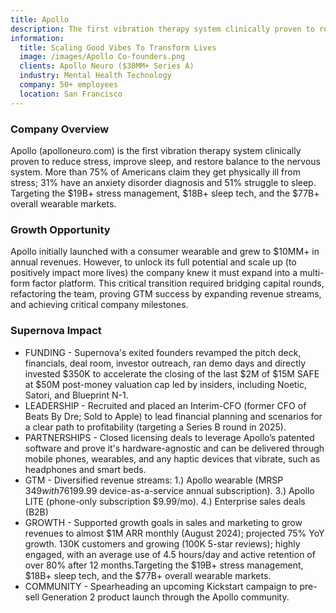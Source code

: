 ```yaml
---
title: Apollo
description: The first vibration therapy system clinically proven to reduce stress
information:
  title: Scaling Good Vibes To Transform Lives
  image: /images/Apollo Co-founders.png
  clients: Apollo Neuro ($30MM+ Series A)
  industry: Mental Health Technology
  company: 50+ employees
  location: San Francisco
---
```


### Company Overview

Apollo (apolloneuro.com) is the first vibration therapy system clinically proven to reduce stress, improve sleep, and restore balance to the nervous system. More than 75% of Americans claim they get physically ill from stress; 31% have an anxiety disorder diagnosis and 51% struggle to sleep. Targeting the $19B+ stress management, $18B+ sleep tech, and the $77B+ overall wearable markets.

### Growth Opportunity

Apollo initially launched with a consumer wearable and grew to $10MM+ in annual revenues. However, to unlock its full potential and scale up (to positively impact more lives) the company knew it must expand into a multi-form factor platform. This critical transition required bridging capital rounds, refactoring the team, proving GTM success by expanding revenue streams, and achieving critical company milestones.  

### Supernova Impact

* FUNDING - Supernova's exited founders revamped the pitch deck, financials, deal room, investor outreach, ran demo days and directly invested $350K to accelerate the closing of the last $2M of $15M SAFE at $50M post-money valuation cap led by insiders, including Noetic, Satori, and Blueprint N-1. 
* LEADERSHIP - Recruited and placed an Interim-CFO (former CFO of Beats By Dre; Sold to Apple) to lead financial planning and scenarios for a clear path to profitability (targeting a Series B round in 2025).
* PARTNERSHIPS - Closed licensing deals to leverage Apollo’s patented software and prove it's hardware-agnostic and can be delivered through mobile phones, wearables, and any haptic devices that vibrate, such as headphones and smart beds.
* GTM - Diversified revenue streams: 1.) Apollo wearable (MRSP $349 with 76% gross margin) and 2.) AI Vibes ($199.99 device-as-a-service annual subscription). 3.) Apollo LITE (phone-only subscription $9.99/mo). 4.) Enterprise sales deals (B2B)
* GROWTH - Supported growth goals in sales and marketing to grow revenues to almost $1M ARR monthly (August 2024); projected 75% YoY growth. 130K customers and growing (100K 5-star reviews); highly engaged, with an average use of 4.5 hours/day and active retention of over 80% after 12 months.Targeting the $19B+ stress management, $18B+ sleep tech, and the $77B+ overall wearable markets.
* COMMUNITY - Spearheading an upcoming Kickstart campaign to pre-sell Generation 2 product launch through the Apollo community.

<BlockQuote customerImage="/images/Kathryn.avif" customerName="Kathryn Fantauzzi" customerRole="CEO/Co-founder of Apollo Neuro" content="Scaling a company is hard AF. Supernova is a game-changer!" />
